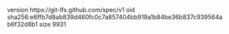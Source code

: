 version https://git-lfs.github.com/spec/v1
oid sha256:e6ffb7d8ab839d460fc0c7a857404bb919a1b84be36b837c939564ab6f32d8b1
size 9931
